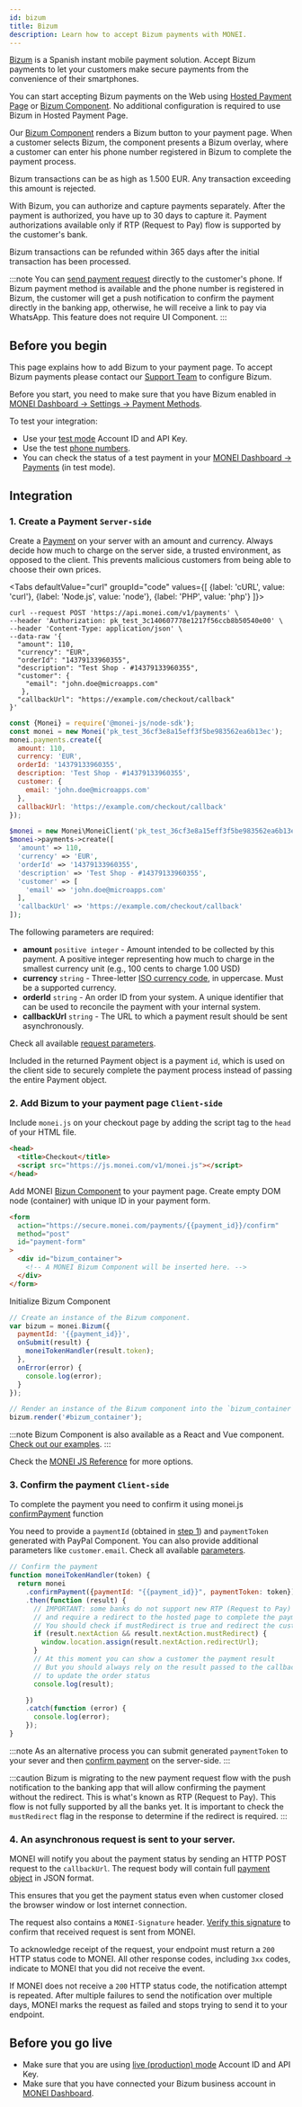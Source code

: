 ```yaml
---
id: bizum
title: Bizum
description: Learn how to accept Bizum payments with MONEI.
---
```


[Bizum](https://bizum.es/) is a Spanish instant mobile payment solution. Accept Bizum payments to let your customers make secure payments from the convenience of their smartphones.

You can start accepting Bizum payments on the Web using [Hosted Payment Page](integrations/use-prebuilt-payment-page.mdx) or [Bizum Component](monei-js/reference.md#bizu-component). No additional configuration is required to use Bizum in Hosted Payment Page.

Our [Bizum Component](monei-js/reference.md#bizum-component) renders a Bizum button to your payment page.
When a customer selects Bizum, the component presents a Bizum overlay, where a customer can enter his phone number registered in Bizum to complete the payment process.

Bizum transactions can be as high as 1.500 EUR. Any transaction exceeding this amount is rejected.

With Bizum, you can authorize and capture payments separately. After the payment is authorized, you have up to 30 days to capture it. Payment authorizations available only if RTP (Request to Pay) flow is supported by the customer's bank.

Bizum transactions can be refunded within 365 days after the initial transaction has been processed.


<div className="preview-frame" style={{marginBottom: 20}}>
  <div className="payment-button">
    <Bizum />
  </div>
</div>

:::note
You can [send payment request](/api/#operation/payments_send_request) directly to the customer's phone. If Bizum payment method is available and the phone number is registered in Bizum, the customer will get a push notification to confirm the payment directly in the banking app, otherwise, he will receive a link to pay via WhatsApp. This feature does not require UI Component.
:::

## Before you begin

This page explains how to add Bizum to your payment page. To accept Bizum payments please contact our [Support Team](https://support.monei.com/hc/requests/new) to configure Bizum.

Before you start, you need to make sure that you have Bizum enabled in [MONEI Dashboard → Settings → Payment Methods](https://dashboard.monei.com/settings/payment-methods).

To test your integration:

- Use your [test mode](testing.md) Account ID and API Key.
- Use the test [phone numbers](testing.md#test-bizum-phone-numbers).
- You can check the status of a test payment in your [MONEI Dashboard → Payments](https://dashboard.monei.com/payments) (in test mode).

## Integration

### 1. Create a Payment `Server-side`

Create a [Payment](/api/#section/Payment-object) on your server with an amount and currency. Always decide how much to charge on the server side, a trusted environment, as opposed to the client. This prevents malicious customers from being able to choose their own prices.


<Tabs
  defaultValue="curl"
  groupId="code"
  values={[
    {label: 'cURL', value: 'curl'},
    {label: 'Node.js', value: 'node'},
    {label: 'PHP', value: 'php'}
  ]}>
<TabItem value="curl">

```shell script title="POST https://api.monei.com/v1/payments"
curl --request POST 'https://api.monei.com/v1/payments' \
--header 'Authorization: pk_test_3c140607778e1217f56ccb8b50540e00' \
--header 'Content-Type: application/json' \
--data-raw '{
  "amount": 110,
  "currency": "EUR",
  "orderId": "14379133960355",
  "description": "Test Shop - #14379133960355",
  "customer": {
    "email": "john.doe@microapps.com"
   },
  "callbackUrl": "https://example.com/checkout/callback"
}'

```

</TabItem>

<TabItem value="node">

```js title="server.js"
const {Monei} = require('@monei-js/node-sdk');
const monei = new Monei('pk_test_36cf3e8a15eff3f5be983562ea6b13ec');
monei.payments.create({
  amount: 110,
  currency: 'EUR',
  orderId: '14379133960355',
  description: 'Test Shop - #14379133960355',
  customer: {
    email: 'john.doe@microapps.com'
  },
  callbackUrl: 'https://example.com/checkout/callback'
});
```

</TabItem>

<TabItem value="php">

```php title="server.php"
$monei = new Monei\MoneiClient('pk_test_36cf3e8a15eff3f5be983562ea6b13ec');
$monei->payments->create([
  'amount' => 110,
  'currency' => 'EUR',
  'orderId' => '14379133960355',
  'description' => 'Test Shop - #14379133960355',
  'customer' => [
    'email' => 'john.doe@microapps.com'
  ],
  'callbackUrl' => 'https://example.com/checkout/callback'
]);
```

  </TabItem>
</Tabs>

The following parameters are required:

- **amount** `positive integer` - Amount intended to be collected by this payment. A positive integer representing how much to charge in the smallest currency unit (e.g., 100 cents to charge 1.00 USD)
- **currency** `string` - Three-letter [ISO currency code](https://en.wikipedia.org/wiki/ISO_4217), in uppercase. Must be a supported currency.
- **orderId** `string` - An order ID from your system. A unique identifier that can be used to reconcile the payment with your internal system.
- **callbackUrl** `string` - The URL to which a payment result should be sent asynchronously.

Check all available [request parameters](/api/#operation/payments_create).

Included in the returned Payment object is a payment `id`, which is used on the client side to securely complete the payment process instead of passing the entire Payment object.

### 2. Add Bizum to your payment page `Client-side`

Include `monei.js` on your checkout page by adding the script tag to the `head` of your HTML file.

```html title="checkout.html"
<head>
  <title>Checkout</title>
  <script src="https://js.monei.com/v1/monei.js"></script>
</head>
```

Add MONEI [Bizun Component](monei-js/reference.md#bizum-component) to your payment page. Create empty DOM node (container) with unique ID in your payment form.

```html title="checkout.html"
<form
  action="https://secure.monei.com/payments/{{payment_id}}/confirm"
  method="post"
  id="payment-form"
>
  <div id="bizum_container">
    <!-- A MONEI Bizum Component will be inserted here. -->
  </div>
</form>
```

Initialize Bizum Component

```js title="client.js"
// Create an instance of the Bizum component.
var bizum = monei.Bizum({
  paymentId: '{{payment_id}}',
  onSubmit(result) {
    moneiTokenHandler(result.token);
  },
  onError(error) {
    console.log(error);
  }
});

// Render an instance of the Bizum component into the `bizum_container` <div>.
bizum.render('#bizum_container');
```

:::note
Bizum Component is also available as a React and Vue component. [Check out our examples](monei-js/overview.mdx#card-input-component).
:::

Check the [MONEI JS Reference](monei-js/reference.md#bizum-component) for more options.

### 3. Confirm the payment `Client-side`

To complete the payment you need to confirm it using monei.js [confirmPayment](monei-js/reference.md#moneiconfirmpayment-function) function

You need to provide a `paymentId` (obtained in [step 1](#1-create-a-payment-server-side)) and `paymentToken` generated with PayPal Component. You can also provide additional parameters like `customer.email`. Check all available [parameters](/api/#operation/payments_confirm).

```js title="client.js"
// Confirm the payment
function moneiTokenHandler(token) {
  return monei
    .confirmPayment({paymentId: "{{payment_id}}", paymentToken: token})
    .then(function (result) {
      // IMPORTANT: some banks do not support new RTP (Request to Pay) flow
      // and require a redirect to the hosted page to complete the payment
      // You should check if mustRedirect is true and redirect the customer
      if (result.nextAction && result.nextAction.mustRedirect) {
        window.location.assign(result.nextAction.redirectUrl);
      }
      // At this moment you can show a customer the payment result
      // But you should always rely on the result passed to the callback endpoint on your server
      // to update the order status
      console.log(result);

    })
    .catch(function (error) {
      console.log(error);
    });
}
```

:::note
As an alternative process you can submit generated `paymentToken` to your sever and then [confirm payment](/api/#operation/payments_confirm) on the server-side.
:::

:::caution
Bizum is migrating to the new payment request flow with the push notification to the banking app that will allow confirming the payment without the redirect. This is what's known as RTP (Request to Pay). This flow is not fully supported by all the banks yet. It is important to check the `mustRedirect` flag in the response to determine if the redirect is required.
:::

### 4. An asynchronous request is sent to your server.

MONEI will notify you about the payment status by sending an HTTP POST request to the `callbackUrl`. The request body will contain full [payment object](/api/#section/Payment-object) in JSON format.

This ensures that you get the payment status even when customer closed the browser window or lost internet connection.

The request also contains a `MONEI-Signature` header. [Verify this signature](guides/verify-signature.mdx) to confirm that received request is sent from MONEI.

To acknowledge receipt of the request, your endpoint must return a `200` HTTP status code to MONEI. All other response codes, including `3xx` codes, indicate to MONEI that you did not receive the event.

If MONEI does not receive a `200` HTTP status code, the notification attempt is repeated. After multiple failures to send the notification over multiple days, MONEI marks the request as failed and stops trying to send it to your endpoint.

## Before you go live

- Make sure that you are using [live (production) mode](testing.md) Account ID and API Key.
- Make sure that you have connected your Bizum business account in [MONEI Dashboard](https://dashboard.monei.com/settings/payment-methods).
